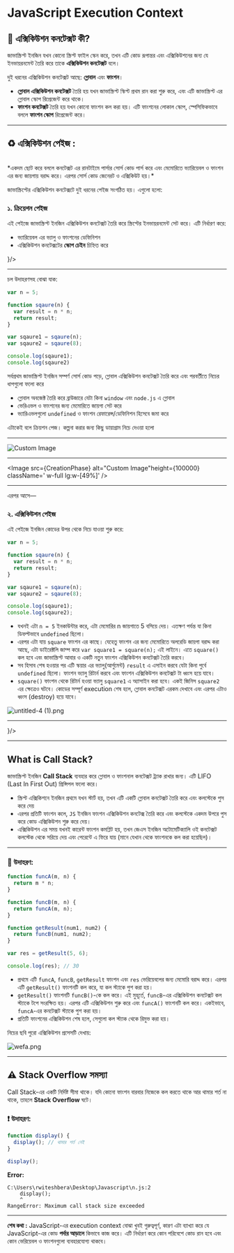 # JavaScript Execution Context




## 🧠 এক্সিকিউশন **কনটেক্সট** **কী?**

জাভাস্ক্রিপ্ট ইনজিন যখন কোনো স্ক্রিপ্ট ফাইল স্কেন করে, তখন এটি কোড রূপান্তর এবং এক্সিকিউশনের জন্য যে ইনভায়রনমেন্ট তৈরি করে তাকে **এক্সিকিউশন কনটেক্সট** বলে।

দুই ধরনের এক্সিকিউশন কনটেক্সট আছে: **গ্লোবাল** এবং **ফাংশন**।

- **গ্লোবাল এক্সিকিউশন কনটেক্সট** তৈরি হয় যখন জাভাস্ক্রিপ্ট স্কিপ্ট প্রথম রান করা শুরু করে, এবং এটি জাভাস্ক্রিপ্ট এর গ্লোবাল স্কোপ রিপ্রেজেন্ট করে থাকে।
- **ফাংশন কনটেক্সট** তৈরি হয় যখন কোনো ফাংশন কল করা হয়। এটি ফাংশনের লোকাল স্কোপ, স্পেসিফিকভাবে বললে **ফাংশন স্কোপ** রিপ্রেজেন্ট করে।

---

## ♻️ এক্সিকিউশন পেইজ **:**
<br/>
<Callout type="warning" emoji='🎯'>
*একদম ছোট করে বললে কনটেক্সট এর রানটাইমে পার্সার সোর্স কোড পার্স করে এবং মেমোরিতে ভ্যারিয়েবল ও ফাংশন এর জন্য জায়গায় বরাদ্দ করে। এরপর সোর্স কোড জেনেরট ও এক্সিকিউট হয়।*
</Callout>



জাভাস্ক্রিপ্টের এক্সিকিউশন কনটেক্সটে দুই ধরনের পেইজ সংগঠিত হয়। এগুলো হলো:

### ১. ক্রিয়েশন পেইজ

এই পেইজে জাভাস্ক্রিপ্ট ইনজিন এক্সিকিউশন কনটেক্সট তৈরি করে স্ক্রিপ্টের ইনভায়রনমেন্ট সেট করে। এটি নির্ধারণ করে:

- ভ্যারিয়েবল এর ভ্যালু ও ফাংশনের ডেফিনিশন
- এক্সিকিউশন কনটেক্সটের **স্কোপ চেইন** চিহ্নিত করে

<Callout emoji='💡'  className='h-fit transition-all duration-700 '>
<Toggle title='স্কোপ চেইন ও এর কাজ' children={<Scope/>}/>

 
    
   
    
</Callout>

---

চল উদাহরণসহ বোঝা যাক:

```jsx
var n = 5;

function sqaure(n) {
  var result = n * n;
  return result;
}

var sqaure1 = sqaure(n);
var sqaure2 = sqaure(8);

console.log(sqaure1);
console.log(sqaure2)
```

সর্বপ্রথম জাভাস্ক্রিপ্ট ইনজিন সম্পর্ণ সোর্স কোড পড়ে, গ্লোবাল এক্সিকিউশন কনটেক্সট তৈরি করে এবং পরবর্তীতে নিচের ধাপগুলো ফলো করে 

- গ্লোবাল অবজেক্ট তৈরি করে ব্রাউজারে যেটা কিনা `window` এবং `node.js` এ গ্লোবাল
- ভেরিএভল ও ফাংশনের জন্য মেমোরিতে জায়গা সেট করে
- ভ্যারিএভলগুলো  `undefined` ও ফাংশন রেফারেন্স/ডেফিনিশন হিসেবে জমা করে

এটাকেই বলে ক্রিয়শন পেজ। কল্পনা করার জন্য কিছু ডায়াগ্রাম নিচে দেওয়া হলো

---


<div className=' flex flex-col lg:flex-row justify-between gap-5 lg:gap-0'>
<Image src={Setmemory} alt="Custom Image" height={10000} className='  w-full lg:w-[49%]' />

---

<Image src={CreationPhase} alt="Custom Image"height={100000} className='  w-full lg:w-[49%]' />
</div>


---

এরপর আসে—

### ২. এক্সিকিউশন পেইজ

এই পেইজে ইনজিন কোডের উপর থেকে নিচে যাওয়া শুরু করে:

```jsx
var n = 5;

function sqaure(n) {
  var result = n * n;
  return result;
}

var sqaure1 = sqaure(n);
var sqaure2 = sqaure(8);

console.log(sqaure1);
console.log(sqaure2);
```

- যখনই এটা `n = 5` ইনকাউন্টার করে, এটা মেমোরির  n জায়গাতে 5 বসিয়ে দেয়। এতক্ষণ পর্যন্ত যা কিনা ডিফল্টভাবে  `undefined` ছিলো।
- এরপর এটা যায়  `square` ফাংশন এর কাছে। যেহেতু ফাংশন এর জন্য মেমোরিতে অলরেডি জায়গা বরাদ্দ করা আছে, এটা ডাইরেক্টলি জাম্প করে `var square1 = square(n);` এই লাইনে। এতে `square()` কল হবে এবং জাভাস্ক্রিপ্ট আবার ও একটি নতুন ফাংশন এক্সিকিউশন কনটেক্সট তৈরি করবে।
- সব হিসাব শেষ হওয়ার পর এটি স্কয়ার এর ভ্যালু(আর্গুমেন্ট)  `result` এ এসাইন করবে যেটা কিনা পুর্বে `undefined` ছিলো।  ফাংশন ভ্যালু রিটার্ন করবে এবং ফাংশন এক্সিকিউশন কনটেক্সট টা ধ্বংস হয়ে যাবে।
- `square()` ফাংশন থেকে রিটার্ন হওয়া ভ্যালু `square1` এ অ্যাসাইন করা হবে। একই জিনিস `square2` এর ক্ষেত্রেও ঘটবে। কোডের সম্পূর্ণ execution শেষ হলে, গ্লোবাল কনটেক্সট এরকম দেখাবে এবং এরপর এটাও ধ্বংস (destroy) হয়ে যাবে।

![untitled-4 (1).png](./eab742c4-80c2-4167-b8fb-eb47d97e1823.png)

---
<Callout emoji='💡'  className='h-fit transition-all duration-700 '>
<Toggle title='বাস্তব উদাহরণ দিয়ে এক্সিকিউশন কনটেক্সটের ব্যাখ্যা' children={<RealExample/>}/>

 
    
   
    
</Callout>

---

## What is Call Stack?

জাভাস্ক্রিপ্ট ইনজিন **Call Stack** ব্যবহার করে গ্লোবাল ও ফাংশনাল কনটেক্সট ট্র্যাক রাখার জন্য। এটি LIFO (Last In First Out) প্রিন্সিপল ফলো করে। 

- স্ক্রিপ্ট এক্সিকিশনে ইনজিন প্রথমে যখন স্টার্ট হয়,  তখন এটি একটি গ্লোবাল কনটেক্সট তৈরি করে এবং কলস্টেকে পুস করে দেয়
- এরপর প্রতিটি ফাংশন কলে, `JS` ইনজিন ফাংশন এক্সিকিউশন কনটেক্স তৈরি করে এবং কলস্টেকে একদম উপরে পুস করে কোড এক্সিকিউশন শুরু করে দেয়।
- এক্সিকিউশন এর সময় যখনই কারেন্ট ফাংশন কমপ্লিট হয়, তখন জেএস ইনজিন অটোমেটিক্যালি ওই কনটেক্সট কলস্টেক থেকে সরিয়ে দেয় এবং পেরেন্টে এ ফিরে যায় (মানে যেখান থেকে ফাংশনকে কল করা হয়েছিল)।

---

### 🧪 উদাহরণ:

```jsx
function funcA(m, n) {
  return m * n;
}

function funcB(m, n) {
  return funcA(m, n);
}

function getResult(num1, num2) {
  return funcB(num1, num2);
}

var res = getResult(5, 6);

console.log(res); // 30
```

- প্রথমে এটি `funcA`, `funcB`, `getResult` ফাংশন এবং `res` ভেরিয়েবলের জন্য মেমোরি বরাদ্দ করে। এরপর এটি `getResult()` ফাংশনটি কল করে, যা কল স্ট্যাকে পুশ করা হয়।
- `getResult()` ফাংশনটি `funcB()`-কে কল করে। এই মুহূর্তে, `funcB`-এর এক্সিকিউশন কনটেক্সট কল স্ট্যাকে টপে সংরক্ষিত হয়। এরপর এটি এক্সিকিউশন শুরু করে এবং `funcA()` ফাংশনটি কল করে। একইভাবে, `funcA`-এর কনটেক্সট স্ট্যাকে পুশ করা হয়।
- প্রতিটি ফাংশনের এক্সিকিউশন শেষ হলে, সেগুলো কল স্ট্যাক থেকে রিমুভ করা হয়।

নিচের ছবি পুরো এক্সিকিউশন প্রসেসটি দেখায়:

![wefa.png](./b83752a2-277a-4a04-8737-6e30dbe11ff3.png)

---

## ⚠️ Stack Overflow সমস্যা

Call Stack-এর একটি নির্দিষ্ট সীমা থাকে। যদি কোনো ফাংশন বারবার নিজেকে কল করতে থাকে আর থামার শর্ত না থাকে, তাহলে **Stack Overflow** ঘটে।

### ❗ উদাহরণ:

```jsx
function display() {
  display(); // থামার শর্ত নেই
}

display();
```

**Error:**

```arduino
C:\Users\rwiteshbera\Desktop\Javascript\n.js:2
    display();
    ^
RangeError: Maximum call stack size exceeded
```

---

<Callout emoji='✍️'  className='h-fit transition-all duration-700 '>


 **শেষ কথা  :**  JavaScript-এর execution context বোঝা খুবই গুরুত্বপূর্ণ, কারণ এটা ব্যাখ্যা করে যে JavaScript-এর কোড **পর্দার আড়ালে** কিভাবে কাজ করে। এটি নির্ধারণ করে কোন পরিবেশে কোড রান হবে এবং কোন ভেরিয়েবল ও ফাংশনগুলো ব্যবহারযোগ্য থাকবে।
    
   
    
</Callout>
